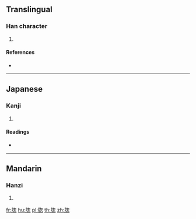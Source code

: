==Translingual==

===Han character===
{{Han char|rn=91|rad=片|as=09|sn=13|four=|canj=LLPKP,LNPKP}}

# {{defn|Han|sort=片09}}

====References====
* {{Han ref|kx=0693.420|dkj=19865|dj=1107.060|hdz=32018.070|uh=724E|ud=29262}}

----

==Japanese==

===Kanji===
{{ja-kanji|grade=|rs=片09}}

# {{defn|lang=ja|sort=片09}}

====Readings====
* {{ja-readings|on=[[そう]] (sō)|kun=[[まど]] (mado)}}

----

==Mandarin==

===Hanzi===
{{cmn-hanzi|pin=[[chuāng]] ([[chuang1]])|wg=ch'uang<sup>1</sup>}}

# {{defn|lang=cmn|sort=片09}}

[[fr:牎]]
[[hu:牎]]
[[pl:牎]]
[[th:牎]]
[[zh:牎]]